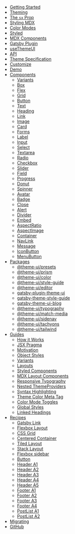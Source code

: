 - [Getting Started](/getting-started)
- [Theming](/theming)
- [The `sx` Prop](/sx-prop)
- [Styling MDX](/styling-mdx)
- [Color Modes](/color-modes)
- [Styled](/styled)
- [MDX Components](/mdx-components)
- [Gatsby Plugin](/packages/gatsby-plugin)
- [useThemeUI](/use-theme-ui)
- [API](/api)
- [Theme Specification](/theme-spec)
- [Customize](/customize)
- [Demo](/demo)
- [Components](/components)
  - [Variants](/components/variants)
  - [Box](/components/box)
  - [Flex](/components/flex)
  - [Grid](/components/grid)
  - [Button](/components/button)
  - [Text](/components/text)
  - [Heading](/components/heading)
  - [Link](/components/link)
  - [Image](/components/image)
  - [Card](/components/card)
  - [Forms](/components/forms)
  - [Label](/components/label)
  - [Input](/components/input)
  - [Select](/components/select)
  - [Textarea](/components/textarea)
  - [Radio](/components/radio)
  - [Checkbox](/components/checkbox)
  - [Slider](/components/slider)
  - [Field](/components/field)
  - [Progress](/components/progress)
  - [Donut](/components/donut)
  - [Spinner](/components/spinner)
  - [Avatar](/components/avatar)
  - [Badge](/components/badge)
  - [Close](/components/close)
  - [Alert](/components/alert)
  - [Divider](/components/divider)
  - [Embed](/components/embed)
  - [AspectRatio](/components/aspect-ratio)
  - [AspectImage](/components/aspect-image)
  - [Container](/components/container)
  - [NavLink](/components/nav-link)
  - [Message](/components/message)
  - [IconButton](/components/icon-button)
  - [MenuButton](/components/menu-button)
- [Packages](/packages)
  - [@theme-ui/presets](/packages/presets)
  - [@theme-ui/prism](/packages/prism)
  - [@theme-ui/color](/packages/color)
  - [@theme-ui/style-guide](/packages/style-guide)
  - [@theme-ui/editor](/packages/editor)
  - [gatsby-plugin-theme-ui](/packages/gatsby-plugin)
  - [gatsby-theme-style-guide](/packages/gatsby-theme-style-guide)
  - [gatsby-theme-ui-blog](/packages/gatsby-theme-ui-blog)
  - [@theme-ui/typography](/packages/typography)
  - [@theme-ui/match-media](/packages/match-media)
  - [@theme-ui/sidenav](/packages/sidenav)
  - [@theme-ui/tachyons](/packages/tachyons)
  - [@theme-ui/tailwind](/packages/tailwind)
- [Guides](/guides)
  - [How it Works](/guides/how-it-works)
  - [JSX Pragma](/guides/jsx-pragma)
  - [Motivation](/guides/motivation)
  - [Object Styles](/guides/object-styles)
  - [Variants](/guides/variants)
  - [Layouts](/guides/layouts)
  - [Styled Components](/guides/styled-components)
  - [MDX Layout Components](/guides/mdx-layout-components)
  - [Responsive Typography](/guides/responsive-typography)
  - [Nested ThemeProviders](/guides/nested-theme-providers)
  - [Syntax Highlighting](/guides/syntax-highlighting)
  - [Theme Color Meta Tag](/guides/theme-color-meta-tag)
  - [Color Mode Toggles](/guides/color-mode-toggles)
  - [Global Styles](/guides/global-styles)
  - [Linked Headings](/guides/linked-headings)
- [Recipes](/recipes)
  - [Gatsby Link](/recipes/gatsby-link)
  - [Flexbox Layout](/recipes/flexbox-layout)
  - [CSS Grid](/recipes/css-grid)
  - [Centered Container](/recipes/centered-container)
  - [Tiled Layout](/recipes/tiled-layout)
  - [Stack Layout](/recipes/stack)
  - [Flexbox sidebar](/recipes/flexbox-sidebar)
  - [Button](/recipes/button)
  - [Header A1](/recipes/header-a1)
  - [Header A2](/recipes/header-a2)
  - [Header A3](/recipes/header-a3)
  - [Header A4](/recipes/header-a4)
  - [Header A5](/recipes/header-a5)
  - [Footer A1](/recipes/footer-a1)
  - [Footer A2](/recipes/footer-a2)
  - [Footer A3](/recipes/footer-a3)
  - [Footer A4](/recipes/footer-a4)
  - [PostList A1](/recipes/post-list-a1)
  - [PostList A2](/recipes/post-list-a2)
- [Migrating](/migrating)
- [GitHub](https://github.com/system-ui/theme-ui)

